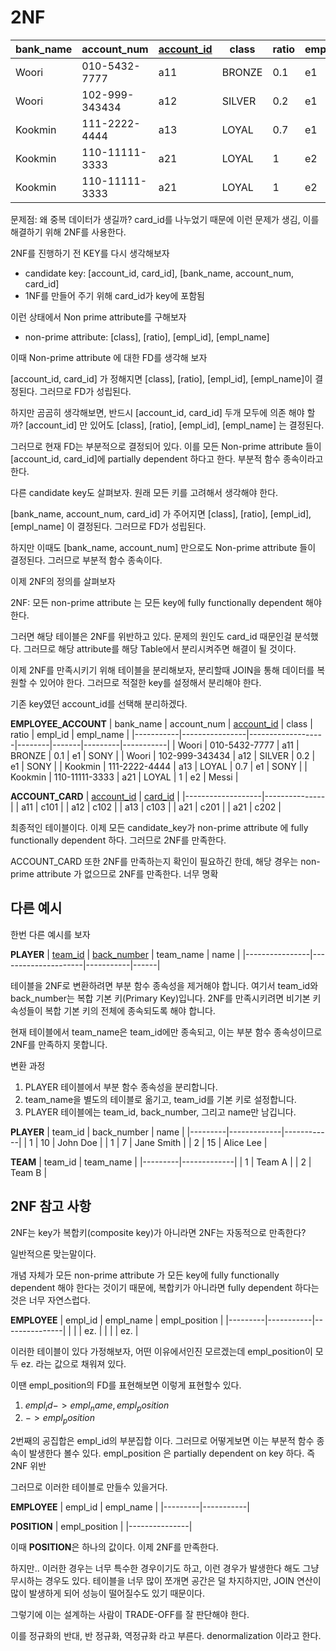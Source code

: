 # 2NF
| bank_name | account_num    | <U>account_id</U> | class  | ratio | empl_id | empl_name | <U>card_id</U> |
|-----------|----------------|-------------------|--------|-------|---------|-----------|----------------|
| Woori     | 010-5432-7777  | a11               | BRONZE | 0.1   | e1      | SONY      | c101           |
| Woori     | 102-999-343434 | a12               | SILVER | 0.2   | e1      | SONY      | c102           |
| Kookmin   | 111-2222-4444  | a13               | LOYAL  | 0.7   | e1      | SONY      | c103           |
| Kookmin   | 110-11111-3333 | a21               | LOYAL  | 1     | e2      | Messi     | c201           |
| Kookmin   | 110-11111-3333 | a21               | LOYAL  | 1     | e2      | Messi     | c202           |

문제점: 왜 중복 데이터가 생길까? card_id를 나누었기 때문에 이런 문제가 생김, 이를 해결하기 위해 2NF를 사용한다.

2NF를 진행하기 전 KEY를 다시 생각해보자
* candidate key: [account_id, card_id], [bank_name, account_num, card_id]
* 1NF를 만들어 주기 위해 card_id가 key에 포함됨

이런 상태에서 Non prime attribute를 구해보자
* non-prime attribute: [class], [ratio], [empl_id], [empl_name]


이때 Non-prime attribute 에 대한 FD를 생각해 보자

[account_id, card_id] 가 정해지면 [class], [ratio], [empl_id], [empl_name]이 결정된다. 그러므로 FD가 성립된다.


하지만 곰곰히 생각해보면, 반드시 [account_id, card_id] 두개 모두에 의존 해야 할까? [account_id] 만 있어도 [class], [ratio], [empl_id], [empl_name] 는 결정된다.

그러므로 현재 FD는 부분적으로 결정되어 있다. 이를 모든 Non-prime attribute 들이 [account_id, card_id]에 partially dependent 하다고 한다. 부분적 함수 종속이라고 한다.

다른 candidate key도 살펴보자. 원래 모든 키를 고려해서 생각해야 한다.

[bank_name, account_num, card_id] 가 주어지면 [class], [ratio], [empl_id], [empl_name] 이 결정된다. 그러므로 FD가 성립된다.

하지만 이때도 [bank_name, account_num] 만으로도 Non-prime attribute 들이 결정된다. 그러므로 부분적 함수 종속이다.

이제 2NF의 정의를 살펴보자

2NF: 모든 non-prime attribute 는 모든 key에 fully functionally dependent 해야 한다.

그러면 해당 테이블은 2NF를 위반하고 있다. 문제의 원인도 card_id 때문인걸 분석했다. 그러므로 해당 attribute를 해당 Table에서 분리시켜주면 해결이 될 것이다.

이제 2NF를 만족시키기 위해 테이블을 분리해보자, 분리할때 JOIN을 통해 데이터를 복원할 수 있어야 한다. 그러므로 적절한 key를 설정해서 분리해야 한다.

기존 key였던 account_id를 선택해 분리하겠다.

**EMPLOYEE_ACCOUNT**
| bank_name | account_num    | <U>account_id</U> | class  | ratio | empl_id | empl_name |
|-----------|----------------|-------------------|--------|-------|---------|-----------|
| Woori     | 010-5432-7777  | a11               | BRONZE | 0.1   | e1      | SONY      |
| Woori     | 102-999-343434 | a12               | SILVER | 0.2   | e1      | SONY      |
| Kookmin   | 111-2222-4444  | a13               | LOYAL  | 0.7   | e1      | SONY      |
| Kookmin   | 110-11111-3333 | a21               | LOYAL  | 1     | e2      | Messi     |

**ACCOUNT_CARD**
| <U>account_id</U> | <U>card_id</U> |
|-------------------|---------------|
| a11               | c101          |
| a12               | c102          |
| a13               | c103          |
| a21               | c201          |
| a21               | c202          |

최종적인 테이블이다. 이제 모든 candidate_key가 non-prime attribute 에  fully functionally dependent 하다. 그러므로 2NF를 만족한다.

ACCOUNT_CARD 또한 2NF를 만족하는지 확인이 필요하긴 한데, 해당 경우는 non-prime attribute 가 없으므로 2NF를 만족한다. 너무 명확


## 다른 예시
한번 다른 예시를 보자

**PLAYER**
| <U>team_id</U> | <U>back_number</U> | team_name | name |
|----------------|---------------------|-----------|------|

테이블을 2NF로 변환하려면 부분 함수 종속성을 제거해야 합니다. 여기서 team_id와 back_number는 복합 기본 키(Primary Key)입니다. 2NF를 만족시키려면 비기본 키 속성들이 복합 기본 키의 전체에 종속되도록 해야 합니다.

현재 테이블에서 team_name은 team_id에만 종속되고, 이는 부분 함수 종속성이므로 2NF를 만족하지 못합니다.

변환 과정
1. PLAYER 테이블에서 부분 함수 종속성을 분리합니다.
1. team_name을 별도의 테이블로 옮기고, team_id를 기본 키로 설정합니다.
1. PLAYER 테이블에는 team_id, back_number, 그리고 name만 남깁니다.

**PLAYER**
| team_id | back_number | name       |
|---------|-------------|------------|
| 1       | 10          | John Doe   |
| 1       | 7           | Jane Smith |
| 2       | 15          | Alice Lee  |

**TEAM**
| team_id | team_name   |
|---------|-------------|
| 1       | Team A      |
| 2       | Team B      |


## 2NF 참고 사항
2NF는 key가 복합키(composite key)가 아니라면 2NF는 자동적으로 만족한다?

일반적으론 맞는말이다.

개념 자체가 모든 non-prime attribute 가 모든 key에 fully functionally dependent 해야 한다는 것이기 때문에, 복합키가 아니라면 fully dependent 하다는 것은 너무 자연스럽다.

**EMPLOYEE**
| empl_id | empl_name | empl_position |
|---------|-----------|---------------|
|         |           | ez.           |
|         |           | ez.           |

이러한 테이블이 있다 가정해보자, 어떤 이유에서인진 모르겠는데 empl_position이 모두 ez. 라는 값으로 채워져 있다.

이땐 empl_position의 FD를 표현해보면 이렇게 표현할수 있다.
1. ${empl_id} -> empl_name, empl_position$
2. ${} -> empl_position$

2번째의 공집합은 empl_id의 부분집합 이다. 그러므로 어떻게보면 이는 부분적 함수 종속이 발생한다 볼수 있다. empl_position 은 partially dependent on key 하다. 즉 2NF 위반

그러므로 이러한 테이블로 만들수 있을거다.

**EMPLOYEE**
| empl_id | empl_name |
|---------|-----------|

**POSITION**
| empl_position |
|---------------|

이때 **POSITION**은 하나의 값이다. 이제 2NF를 만족한다.

하지만.. 이러한 경우는 너무 특수한 경우이기도 하고, 이런 경우가 발생한다 해도 그냥 무시하는 경우도 있다. 테이블을 너무 많이 쪼개면 공간은 덜 차지하지만, JOIN 연산이 많이 발생하게 되어 성능이 떨어질수도 있기 때문이다.

그렇기에 이는 설계하는 사람이 TRADE-OFF를 잘 판단해야 한다.

이를 정규화의 반대, 반 정규화, 역정규화 라고 부른다. denormalization 이라고 한다.